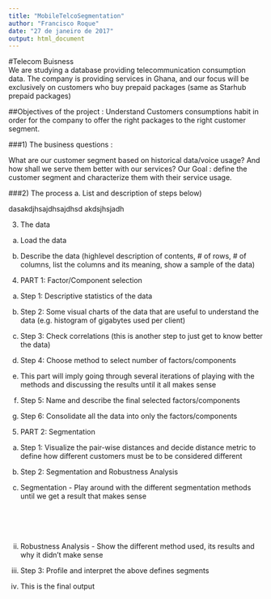 ```yaml
---
title: "MobileTelcoSegmentation"
author: "Francisco Roque"
date: "27 de janeiro de 2017"
output: html_document
---
```


#Telecom Buisness
<br>
We are studying a database providing telecommunication consumption data.
The company is providing services in Ghana, and our focus will be exclusively on customers who buy prepaid packages (same as Starhub prepaid packages)

##Objectives of the project : Understand Customers consumptions habit in order for the company to offer the right packages to the right customer segment.


###1)	The business questions :

What are our customer segment based on historical data/voice usage? And how shall we serve them better with our services?
Our Goal : define the customer segment and characterize them with their service usage.


###2)	The process
a.	List and description of steps below)

dasakdjhsajdhsajdhsd
akdsjhsjadh

3)	The data
a.	Load the data



b.	Describe the data (highlevel description of contents, # of rows, # of columns, list the columns and its meaning, show a sample of the data)



4)	PART 1: Factor/Component selection

a.	Step 1: Descriptive statistics of the data



b.	Step 2: Some visual charts of the data that are useful to understand the data (e.g. histogram of gigabytes used per client)




c.	Step 3: Check correlations (this is another step to just get to know better the data)



d.	Step 4: Choose method to select number of factors/components

i.	This part will imply going through several iterations of playing with the methods and discussing the results until it all makes sense




e.	Step 5: Name and describe the final selected factors/components




f.	Step 6: Consolidate all the data into only the factors/components




5)	PART 2: Segmentation

a.	Step 1: Visualize the pair-wise distances and decide distance metric to define how different customers must be to be considered different




b.	Step 2: Segmentation and Robustness Analysis

i.	Segmentation - Play around with the different segmentation methods until we get a result that makes sense
<br>
<br>
<br>
<br>
<br>
ii.	Robustness Analysis - Show the different method used, its results and why it didn’t make sense






c.	Step 3: Profile and interpret the above defines segments
i.	This is the final output
